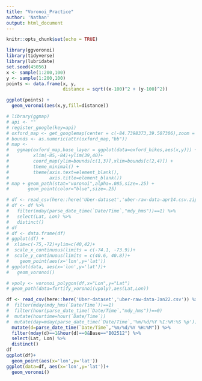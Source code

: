 ```yaml
---
title: "Voronoi_Practice"
author: 'Nathan'
output: html_document
---
```


```r
knitr::opts_chunk$set(echo = TRUE)
```

```r
library(ggvoronoi)
library(tidyverse)
library(lubridate)
set.seed(45056)
x <- sample(1:200,100)
y <- sample(1:200,100)
points <- data.frame(x, y,
                     distance = sqrt((x-100)^2 + (y-100)^2))

ggplot(points) +
  geom_voronoi(aes(x,y,fill=distance))
```

```r
# library(ggmap)
# api <- ""
# register_google(key=api)
# oxford_map <- get_googlemap(center = c(-84.7398373,39.507306),zoom = 15,key=api)
# bounds <- as.numeric(attr(oxford_map,"bb"))
# map <-
#   ggmap(oxford_map,base_layer = ggplot(data=oxford_bikes,aes(x,y))) +
#         xlim(-85,-84)+ylim(39,40)+
#         coord_map(ylim=bounds[c(1,3)],xlim=bounds[c(2,4)]) +
#         theme_minimal() +
#         theme(axis.text=element_blank(),
#               axis.title=element_blank())
# map + geom_path(stat="voronoi",alpha=.085,size=.25) +
#       geom_point(color="blue",size=.25)
```

```r
# df <- read_csv(here::here('Uber-dataset','uber-raw-data-apr14.csv.zip'))
# df <- df %>% 
#   filter(mday(parse_date_time(`Date/Time`,"mdy_hms"))==1) %>% 
#   select(Lat, Lon) %>% 
#   distinct()
# df
# df <- data.frame(df)
# ggplot(df) +
#  xlim=c(-75,-72)+ylim=c(40,42)+
#  scale_x_continuous(limits = c(-74.1, -73.9))+
#  scale_y_continuous(limits = c(40.6, 40.8))+
#    geom_point(aes(x='lon',y='lat'))
# ggplot(data, aes(x='lon',y='lat'))+
#   geom_voronoi()

# vpoly <- voronoi_polygon(df,x="Lon",y="Lat")
# geom_path(data=fortify_voronoi(vpoly),aes(Lat,Lon))
```

```r
df <- read_csv(here::here('Uber-dataset','uber-raw-data-Jan22.csv')) %>% 
#  filter(mday(mdy_hms(`Date/Time`))==1) 
#  filter(hour(parse_date_time(`Date/Time`,"mdy_hms"))==0)
#  mutate(hourtime=hour(`Date/Time`))
#  mutate(day=mday(parse_date_time(`Date/Time`,'%m/%d/%Y %I:%M:%S %p')))
  mutate(d=parse_date_time(`Date/Time`,"%m/%d/%Y %H:%M")) %>% 
  filter(mday(d)==1&hour(d)==0&Base=="B02512") %>% 
  select(Lat, Lon) %>% 
  distinct()
df
ggplot(df)+
  geom_point(aes(x='lon',y='lat'))
ggplot(data=df, aes(x='lon',y='lat'))+
  geom_voronoi()
```


